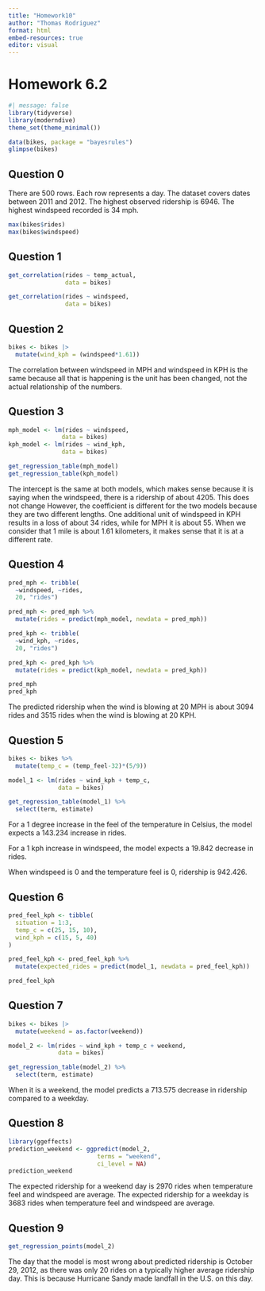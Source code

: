 ```yaml
---
title: "Homework10"
author: "Thomas Rodriguez"
format: html
embed-resources: true
editor: visual
---
```


# Homework 6.2

```r
#| message: false
library(tidyverse)
library(moderndive)
theme_set(theme_minimal())
```

```r
data(bikes, package = "bayesrules")
glimpse(bikes)
```

## Question 0

There are 500 rows. Each row represents a day. The dataset covers dates between 2011 and 2012. The highest observed ridership is 6946. The highest windspeed recorded is 34 mph.

```r
max(bikes$rides)
max(bikes$windspeed)
```

## Question 1

```r
get_correlation(rides ~ temp_actual,
                data = bikes)

get_correlation(rides ~ windspeed,
                data = bikes)
```

## Question 2

```r
bikes <- bikes |> 
  mutate(wind_kph = (windspeed*1.61))
```

The correlation between windspeed in MPH and windspeed in KPH is the same because all that is happening is the unit has been changed, not the actual relationship of the numbers.

## Question 3

```r
mph_model <- lm(rides ~ windspeed,
               data = bikes)
kph_model <- lm(rides ~ wind_kph,
               data = bikes)

get_regression_table(mph_model)
get_regression_table(kph_model)
```

The intercept is the same at both models, which makes sense because it is saying when the windspeed, there is a ridership of about 4205. This does not change However, the coefficient is different for the two models because they are two different lengths. One additional unit of windspeed in KPH results in a loss of about 34 rides, while for MPH it is about 55. When we consider that 1 mile is about 1.61 kilometers, it makes sense that it is at a different rate.

## Question 4

```r
pred_mph <- tribble(
  ~windspeed, ~rides,
  20, "rides")

pred_mph <- pred_mph %>% 
  mutate(rides = predict(mph_model, newdata = pred_mph))

pred_kph <- tribble(
  ~wind_kph, ~rides,
  20, "rides")

pred_kph <- pred_kph %>% 
  mutate(rides = predict(kph_model, newdata = pred_kph))

pred_mph
pred_kph
```

The predicted ridership when the wind is blowing at 20 MPH is about 3094 rides and 3515 rides when the wind is blowing at 20 KPH.

## Question 5

```r
bikes <- bikes %>% 
  mutate(temp_c = (temp_feel-32)*(5/9))
```

```r
model_1 <- lm(rides ~ wind_kph + temp_c,
              data = bikes)

get_regression_table(model_1) %>% 
  select(term, estimate)
```

For a 1 degree increase in the feel of the temperature in Celsius, the model expects a 143.234 increase in rides.

For a 1 kph increase in windspeed, the model expects a 19.842 decrease in rides.

When windspeed is 0 and the temperature feel is 0, ridership is 942.426.

## Question 6

```r
pred_feel_kph <- tibble(
  situation = 1:3,
  temp_c = c(25, 15, 10),
  wind_kph = c(15, 5, 40)
)

pred_feel_kph <- pred_feel_kph %>% 
  mutate(expected_rides = predict(model_1, newdata = pred_feel_kph))

pred_feel_kph
```

## Question 7

```r
bikes <- bikes |> 
  mutate(weekend = as.factor(weekend))

model_2 <- lm(rides ~ wind_kph + temp_c + weekend,
              data = bikes)

get_regression_table(model_2) %>% 
  select(term, estimate)
```

When it is a weekend, the model predicts a 713.575 decrease in ridership compared to a weekday.

## Question 8

```r
library(ggeffects)
prediction_weekend <- ggpredict(model_2,
                         terms = "weekend",
                         ci_level = NA)
prediction_weekend
```

The expected ridership for a weekend day is 2970 rides when temperature feel and windspeed are average. The expected ridership for a weekday is 3683 rides when temperature feel and windspeed are average.

## Question 9

```r
get_regression_points(model_2)
```

The day that the model is most wrong about predicted ridership is October 29, 2012, as there was only 20 rides on a typically higher average ridership day. This is because Hurricane Sandy made landfall in the U.S. on this day.
